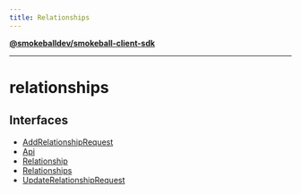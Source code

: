 ```yaml
---
title: Relationships
---
```

[**@smokeballdev/smokeball-client-sdk**](../../../README.md)

***

# relationships

## Interfaces

- [AddRelationshipRequest](interfaces/AddRelationshipRequest.md)
- [Api](interfaces/Api.md)
- [Relationship](interfaces/Relationship.md)
- [Relationships](interfaces/Relationships.md)
- [UpdateRelationshipRequest](interfaces/UpdateRelationshipRequest.md)
